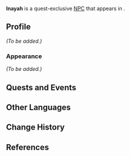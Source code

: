 {{Meta
|missing_NPC_profile  = yes
}}
{{Character Infobox
|type             = Quest NPC
|image            = NPC Inayah.png
|region           = Sumeru
|location         = Sumeru
|affiliation      = Sumeru Akademiya
|affiliationNote  = formerly
|title            = 

|ancestry         = <!-- Clan/family -->
|father           = Sharif
|mother           = 
|spouse           = 
|sibling          = 
|child            = 
|relative         = 

|voiceEN          = [[imdb:nm10853571|Minh Ton]]<ref>Twitter: [https://twitter.com/MinhyVa/status/1581006741575434240 EN VA Self Announcement]</ref>
|voiceCN          = 
|voiceJP          = [http://amuleto.jp/talents/tairaellen.html Ellen Taira ({{ja|平流 エレン}})]<ref name="Ellen Taira">Twitter: [https://twitter.com/Ellen_Taira JP VA's Bio]</ref>
}}
'''Inayah''' is a quest-exclusive [[NPC]] that appears in {{Quest|To the Wise}}.
<!--
==Location==
{{subst:#tag:gallery|
NPC Location {{subst:PAGENAME}}.png{{subst:!}}{{subst:PAGENAME}}'s location
NPC Location {{subst:PAGENAME}} Context.png{{subst:!}}Additional context
|captionalign=center
}}
-->
==Profile==
<!--Detailed story/lore information goes here.-->
''(To be added.)''

===Appearance===
<!--Keep appearance section short and concise. Limit to 2 paragraphs with 3-4 sentences each.-->
''(To be added.)''

==Quests and Events==
{{Quests and Events}}
<!--
==Idle Quotes==
{{Dialogue Start}}
: {{DIcon|Idle}} {{Tx}}
:: {{A|VO {{subst:PAGENAME}} 01.ogg}} "{{Tx}}"
{{Dialogue End}}

==Dialogue==
{{Dialogue Start}}
:'''{{subst:PAGENAME}}:'''
:{{DIcon}}
{{Dialogue End}}
<!--
==Event Dialogue==
===Event Name===
{{Dialogue Start}}
:'''{{subst:PAGENAME}}:'''
{{Dialogue End}}

==Trivia==
* 
-->
==Other Languages==
{{Other Languages
|default_hidden = 1
|en      = Inayah
|zhs     = 阿娜耶
|zhs_rm  = Ānàyē
|zht     = 阿娜耶
|zht_rm  = Ānàyē
|ja      = イナヤ
|ja_rm   = Inaya
|ko      = 이나야
|es      = Inayah
|fr      = Inayah
|ru      = Инайя
|th      = Inayah
|vi      = Inayah
|de      = Inayah
|id      = Inayah
|pt      = Inayah
|tr      = Inayah
|it      = Inayah
}}

==Change History==
{{Change History|3.1}}

==References==
{{Reflist}}